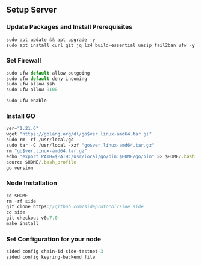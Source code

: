 ## Setup Server

### Update Packages and Install Prerequisites

```js copy
sudo apt update && apt upgrade -y
sudo apt install curl git jq lz4 build-essential unzip fail2ban ufw -y
```

### Set Firewall

```js copy
sudo ufw default allow outgoing
sudo ufw default deny incoming
sudo ufw allow ssh
sudo ufw allow 9100
```

```js copy
sudo ufw enable
```

### Install GO

```js copy
ver="1.21.6"
wget "https://golang.org/dl/go$ver.linux-amd64.tar.gz"
sudo rm -rf /usr/local/go
sudo tar -C /usr/local -xzf "go$ver.linux-amd64.tar.gz"
rm "go$ver.linux-amd64.tar.gz"
echo "export PATH=$PATH:/usr/local/go/bin:$HOME/go/bin" >> $HOME/.bash_profile
source $HOME/.bash_profile
go version
```

### Node Installation

```js copy
cd $HOME
rm -rf side
git clone https://github.com/sideprotocol/side side
cd side
git checkout v0.7.0
make install
```

### Set Configuration for your node
```js copy
sided config chain-id side-testnet-3
sided config keyring-backend file
```

